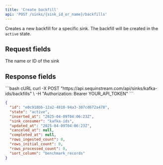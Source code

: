 ```yaml
---
title: 'Create backfill'
api: 'POST /sinks/{sink_id_or_name}/backfills'
---
```



Creates a new backfill for a specific sink. The backfill will be created in the `active` state.

## Request fields

<ParamField path="sink_id_or_name" type="string" required>
  The name or ID of the sink
</ParamField>

## Response fields

<ResponseSnippet />

<RequestExample>
  ```bash cURL
  curl -X POST "https://api.sequinstream.com/api/sinks/kafka-ids/backfills" \
    -H "Authorization: Bearer YOUR_API_TOKEN"
  ```

  ```json Response
  {
    "id": "e0c918bb-12a2-4810-94a3-387cd672a478",
    "state": "active",
    "inserted_at": "2025-04-09T04:06:23Z",
    "sink_consumer": "kafka-ids",
    "updated_at": "2025-04-09T04:06:23Z",
    "canceled_at": null,
    "completed_at": null,
    "rows_ingested_count": 0,
    "rows_initial_count": 0,
    "rows_processed_count": 0,
    "sort_column": "benchmark_records"
  }
  ```
</RequestExample>